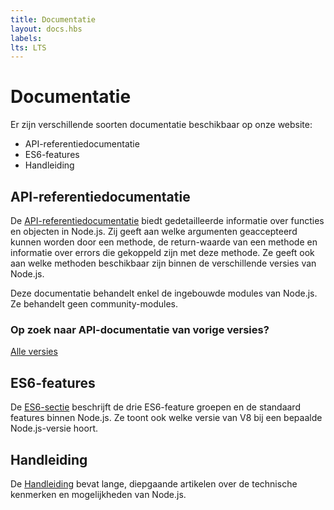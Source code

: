 ```yaml
---
title: Documentatie
layout: docs.hbs
labels:
lts: LTS
---
```


# Documentatie

Er zijn verschillende soorten documentatie beschikbaar op onze website:

- API-referentiedocumentatie
- ES6-features
- Handleiding

## API-referentiedocumentatie

De [API-referentiedocumentatie](https://nodejs.org/api/) biedt gedetailleerde informatie over functies en objecten in Node.js. Zij geeft aan welke argumenten geaccepteerd kunnen worden door een methode, de return-waarde van een methode en informatie over errors die gekoppeld zijn met deze methode. Ze geeft ook aan welke methoden beschikbaar zijn binnen de verschillende versies van Node.js.

Deze documentatie behandelt enkel de ingebouwde modules van Node.js. Ze behandelt geen community-modules.

<div className="highlight-box">

### Op zoek naar API-documentatie van vorige versies?

<NodeApiVersionLinks />

[Alle versies](https://nodejs.org/docs/)

</div>

## ES6-features

De [ES6-sectie](/en/docs/es6/) beschrijft de drie ES6-feature groepen en de standaard features binnen Node.js. Ze toont ook welke versie van V8 bij een bepaalde Node.js-versie hoort.

## Handleiding

De [Handleiding](/en/docs/guides/) bevat lange, diepgaande artikelen over de technische kenmerken en mogelijkheden van Node.js.

